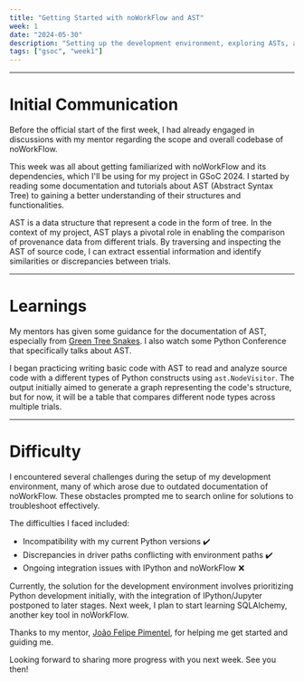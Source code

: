```yaml
---
title: "Getting Started with noWorkFlow and AST"
week: 1
date: "2024-05-30"
description: "Setting up the development environment, exploring ASTs, and planning the project’s first steps."
tags: ["gsoc", "week1"]
---
```



---

# Initial Communication

Before the official start of the first week, I had already engaged in discussions with my mentor regarding the scope and overall codebase of noWorkFlow. 

This week was all about getting familiarized with noWorkFlow and its dependencies, which I'll be using for my project in GSoC 2024. 
I started by reading some documentation and tutorials about AST (Abstract Syntax Tree) to gaining a better understanding of their structures and functionalities.

AST is a data structure that represent a code in the form of tree.  In the context of my project, AST plays a pivotal role in enabling the comparison of provenance data from different trials. 
By traversing and inspecting the AST of source code, I can extract essential information and identify similarities or discrepancies between trials.

---

# Learnings

My mentors has given some guidance for the documentation of AST, especially from [Green Tree Snakes](https://greentreesnakes.readthedocs.io/en/latest/). I also watch some Python Conference that specifically
talks about AST.

I began practicing writing basic code with AST to read and analyze source code with a different types of Python constructs using ``ast.NodeVisitor``. The output initially aimed to generate a graph representing the code's structure, but for now, it will be a table that compares different node types across multiple trials.

---

# Difficulty

I encountered several challenges during the setup of my development environment, many of which arose due to outdated documentation of noWorkFlow. 
These obstacles prompted me to search online for solutions to troubleshoot effectively.

The difficulties I faced included:

- Incompatibility with my current Python versions ✔️
- Discrepancies in driver paths conflicting with environment paths ✔️
- Ongoing integration issues with IPython and noWorkFlow ❌

Currently, the solution for the development environment involves prioritizing Python development initially, with the integration of IPython/Jupyter postponed to later stages.
Next week, I plan to start learning SQLAlchemy, another key tool in noWorkFlow.

Thanks to my mentor, [João Felipe Pimentel](https://github.com/JoaoFelipe), for helping me get started and guiding me.

Looking forward to sharing more progress with you next week. See you then!
